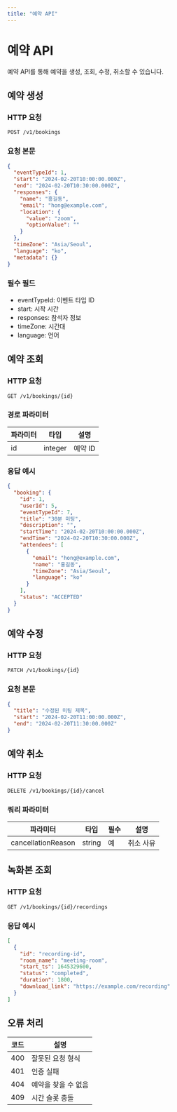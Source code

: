 ```yaml
---
title: "예약 API"
---
```


# 예약 API

예약 API를 통해 예약을 생성, 조회, 수정, 취소할 수 있습니다.

## 예약 생성

### HTTP 요청
```http
POST /v1/bookings
```

### 요청 본문
```json
{
  "eventTypeId": 1,
  "start": "2024-02-20T10:00:00.000Z",
  "end": "2024-02-20T10:30:00.000Z",
  "responses": {
    "name": "홍길동",
    "email": "hong@example.com",
    "location": {
      "value": "zoom",
      "optionValue": ""
    }
  },
  "timeZone": "Asia/Seoul",
  "language": "ko",
  "metadata": {}
}
```

### 필수 필드
- eventTypeId: 이벤트 타입 ID
- start: 시작 시간
- responses: 참석자 정보
- timeZone: 시간대
- language: 언어

## 예약 조회

### HTTP 요청
```http
GET /v1/bookings/{id}
```

### 경로 파라미터
| 파라미터 | 타입 | 설명 |
|----------|------|------|
| id | integer | 예약 ID |

### 응답 예시
```json
{
  "booking": {
    "id": 1,
    "userId": 5,
    "eventTypeId": 7,
    "title": "30분 미팅",
    "description": "",
    "startTime": "2024-02-20T10:00:00.000Z",
    "endTime": "2024-02-20T10:30:00.000Z",
    "attendees": [
      {
        "email": "hong@example.com",
        "name": "홍길동",
        "timeZone": "Asia/Seoul",
        "language": "ko"
      }
    ],
    "status": "ACCEPTED"
  }
}
```

## 예약 수정

### HTTP 요청
```http
PATCH /v1/bookings/{id}
```

### 요청 본문
```json
{
  "title": "수정된 미팅 제목",
  "start": "2024-02-20T11:00:00.000Z",
  "end": "2024-02-20T11:30:00.000Z"
}
```

## 예약 취소

### HTTP 요청
```http
DELETE /v1/bookings/{id}/cancel
```

### 쿼리 파라미터
| 파라미터 | 타입 | 필수 | 설명 |
|----------|------|------|------|
| cancellationReason | string | 예 | 취소 사유 |

## 녹화본 조회

### HTTP 요청
```http
GET /v1/bookings/{id}/recordings
```

### 응답 예시
```json
[
  {
    "id": "recording-id",
    "room_name": "meeting-room",
    "start_ts": 1645329600,
    "status": "completed",
    "duration": 1800,
    "download_link": "https://example.com/recording"
  }
]
```

## 오류 처리
| 코드 | 설명 |
|------|------|
| 400 | 잘못된 요청 형식 |
| 401 | 인증 실패 |
| 404 | 예약을 찾을 수 없음 |
| 409 | 시간 슬롯 충돌 |
